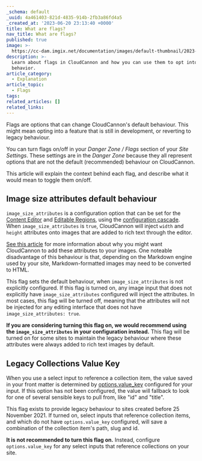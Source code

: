 ```yaml
---
_schema: default
_uuid: 4a461403-821d-4835-914b-2fb3a86fd4a5
_created_at: '2023-06-20 23:13:40 +0000'
title: What are flags?
nav_title: What are flags?
published: true
image: >-
  https://cc-dam.imgix.net/documentation/images/default-thumbnail/2023-Q4/CloudCannon-Documentation-Thumbnail.png
description: >-
  Learn about flags in CloudCannon and how you can use them to opt into app
  behavior.
article_category:
  - Explanation
article_topic:
  - Flags
tags:
related_articles: []
related_links:
---
```

Flags are options that can change CloudCannon's default behaviour. This might mean opting into a feature that is still in development, or reverting to legacy behaviour.

You can turn flags on/off in your *Danger Zone / Flags* section of your *Site Settings*. These settings are in the *Danger Zone* because they all represent options that are not the default (recommended) behaviour on CloudCannon.

This article will explain the context behind each flag, and describe what it would mean to toggle them on/off.

## Image size attributes default behaviour

`image_size_attributes` is a configuration option that can be set for the [Content Editor](/documentation/edit/interfaces/content-editor) and [Editable Regions](/documentation/edit/editing/html#editable-regions), using the [configuration cascade](/documentation/articles/using-the-configuration-cascade/). When `image_size_attributes` is `true`, CloudCannon will inject `width` and `height` attributes onto images that are added to rich text through the editor.

[See this article](/documentation/articles/why-cloudcannon-injects-width-and-height-onto-images/) for more information about why you might want CloudCannon to add these attributes to your images. One noteable disadvantage of this behaviour is that, depending on the Markdown engine used by your site, Markdown-formatted images may need to be converted to HTML.

This flag sets the default behaviour, when `image_size_attributes` is not explicitly configured. If this flag is turned on, any image input that does not explicitly have `image_size_attributes` configured will inject the attributes. In most cases, this flag will be turned off, meaning that the attributes will not be injected for any editing interface that does not have `image_size_attributes: true`.

**If you are considering turning this flag on, we would recommend using the `image_size_attributes` in your configuration instead.** This flag will be turned on for some sites to maintain the legacy behaviour where these attributes were always added to rich text images by default.

## Legacy Collections Value Key

When you use a select input to reference a collection item, the value saved in your front matter is determined by [options.value\_key](/documentation/articles/select-and-multiselect-inputs/#value_key) configured for your input. If this option has not been configured, the value will fallback to look for one of several sensible keys to pull from, like "id" and "title".

This flag exists to provide legacy behaviour to sites created before 25 November 2021. If turned on, select inputs that reference collection items, and which do not have `options.value_key` configured, will save a combination of the collection item's path, slug and id.

**It is not recommended to turn this flag on.** Instead, configure `options.value_key` for any select inputs that reference collections on your site.